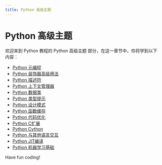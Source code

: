 ```yaml
---
title: Python 高级主题
---
```


# Python 高级主题

欢迎来到 Python 教程的 Python 高级主题 部分，在这一章节中，你将学到以下内容：

- [Python 元编程](./0-python-metaprogramming.mdx)
- [Python 装饰器高级用法](./1-advanced-usage-of-python-decorators.mdx)
- [Python 描述符](./2-python-descriptor.mdx)
- [Python 上下文管理器](./3-python-context-managers.mdx)
- [Python 数据类](./4-python-data-class.mdx)
- [Python 类型提示](./5-python-type-hints.mdx)
- [Python 设计模式](./6-python-design-patterns.mdx)
- [Python 函数缓存](./7-python-function-caching.mdx)
- [Python 代码优化](./8-python-code-optimization.mdx)
- [Python C扩展](./9-python-c-extension.mdx)
- [Python Cython](./10-python-cython.mdx)
- [Python 与其他语言交互](./11-python-interacts-with-other-languages.mdx)
- [Python JIT编译](./12-python-jit-compilation.mdx)
- [Python 机器学习基础](./13-python-machine-learning-basics.mdx)

Have fun coding!